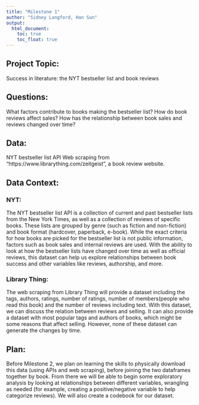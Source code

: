 ```yaml
---
title: "Milestone 1"
author: "Sidney Langford, Han Sun"
output: 
  html_document:
    toc: true
    toc_float: true
---
```



## Project Topic: 
Success in literature: the NYT bestseller list and book reviews

## Questions:
What factors contribute to books making the bestseller list?
How do book reviews affect sales?
How has the relationship between book sales and reviews changed over time?

## Data:
NYT bestseller list API
Web scraping from "https://www.librarything.com/zeitgeist", a book review website.

## Data Context:

### NYT: 
The NYT bestseller list API is a collection of current and past bestseller lists from the New York Times, as well as a collection of reviews of specific books. These lists are grouped by genre (such as fiction and non-fiction) and book format (hardcover, paperback, e-book). While the exact criteria for how books are picked for the bestseller list is not public information, factors such as book sales and internal reviews are used. With the ability to look at how the bestseller lists have changed over time as well as official reviews, this dataset can help us explore relationships between book success and other variables like reviews, authorship, and more. 

### Library Thing: 
The web scraping from Library Thing will provide a dataset including the tags, authors, ratings,  number of ratings, number of members(people who read this book) and the number of reviews including text. With this dataset, we can discuss the relation between reviews and selling. It can also provide a dataset with most popular tags and authors of books, which might be some reasons that affect selling. However, none of these dataset can generate the changes by time.

## Plan: 
Before Milestone 2, we plan on learning the skills to physically download this data (using APIs and web scraping), before joining the two dataframes together by book. From there we will be able to begin some exploratory analysis by looking at relationships between different variables, wrangling as needed (for example, creating a positive/negative variable to help categorize reviews). We will also create a codebook for our dataset.








